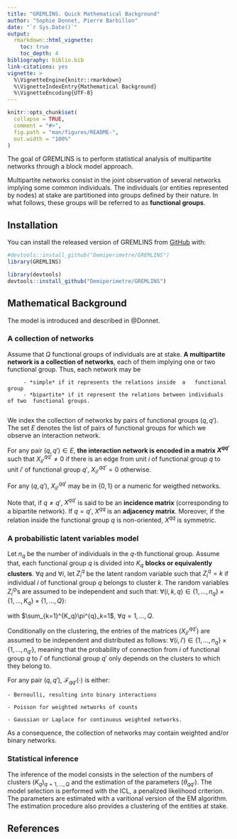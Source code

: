 ```yaml
---
title: "GREMLINS. Quick Mathematical Background"
author: "Sophie Donnet, Pierre Barbillon"
date: "`r Sys.Date()`"
output: 
  rmarkdown::html_vignette:
    toc: true
    toc_depth: 4
bibliography: biblio.bib
link-citations: yes
vignette: >
  %\VignetteEngine{knitr::rmarkdown}
  %\VignetteIndexEntry{Mathematical Background}
  %\VignetteEncoding{UTF-8}
---
```



<!-- README.md is generated from README.Rmd. Please edit that file -->

```r
knitr::opts_chunk$set(
  collapse = TRUE,
  comment = "#>",
  fig.path = "man/figures/README-",
  out.width = "100%"
)
```


<!-- badges: start -->
<!-- badges: end -->

The goal of GREMLINS is to perform statistical analysis of multipartite networks through a block model approach. 

Multipartite networks  consist in the joint observation of several networks implying some common individuals. The individuals (or entities represented by nodes)  at stake are partitioned into groups defined by their nature.
In what follows, these groups will be referred to as  **functional groups**.


## Installation

You can install the released version of GREMLINS  from [GitHub](https://github.com/Demiperimetre/GREMLINS) with:

```r
#devtools::install_github("Demiperimetre/GREMLINS")
library(GREMLINS)
```

```r
library(devtools)
devtools::install_github("Demiperimetre/GREMLINS")
```


## Mathematical Background

The model is introduced and described in @Donnet. 

###  A collection of networks

Assume that $Q$ functional groups of individuals are at stake.  **A multipartite network is a collection of networks**,  each of them implying one or two functional group. Thus, each network may be 

         - *simple* if it represents the relations inside  a   functional   group  
         - *bipartite* if it represent the relations between individuals of two  functional groups. 
         
We index the collection of networks by pairs of functional groups $(q,q')$. The set $E$ denotes  the  list of pairs of  functional groups  for   which we observe an interaction network.

For any pair $(q,q') \in E$, **the interaction network is encoded in a matrix  $X^{qq'}$ **  such that  $X^{qq'}_{ii'} \neq 0$ if there is an edge from unit $i$ of functional group
$q$ to unit $i'$ of functional group $q'$, $X^{qq'}_{ii'} = 0$ otherwise.

For any $(q,q')$, $X^{qq'}_{ii'}$ may be in $\{0,1\}$ or a numeric for weigthed networks. 

Note that,  if $q \neq q'$,   $X^{qq'}$ is  said to be  an **incidence matrix** (corresponding to a bipartite network). If $q = q'$, $X^{qq}$ is  an  **adjacency matrix**. Moreover, if the relation inside the functional group $q$  is non-oriented, $X^{qq}$ is symmetric. 

### A probabilistic latent variables model

Let $n_q$ be  the number of individuals  in the $q$-th functional group.
Assume that,   each functional group $q$  is  divided into $K_q$  **blocks  or equivalently clusters**.  $\forall q$ and  $\forall i$, let $Z^{q}_i$ be
the latent random variable  such that $Z^ q_i =k$  if individual $i$ of functional group $q$ belongs to cluster $k$.
The random variables $Z^{q}_i$'s are assumed to be independent and  such that: $\forall (i,k,q) \in   \{1,\dots,n_q\} \times \{1,\dots,K_q\} \times  \{1,\dots,Q\}$:

\begin{equation}\label{eq:mod2}
\mathbb{P}(Z^{q}_i=k) = \pi^{q}_k,
\end{equation}
with $\sum_{k=1}^{K_q}\pi^{q}_k=1$,  $\forall q=1,\dots, Q$.



Conditionally on the clustering,  the entries of the matrices   $\left(X^{qq'}_{ii'}\right)$ are assumed to be independent and distributed as follows:
$\forall (i,i')  \in \{1,\dots,n_q\} \times  \{1,\dots,n_{q'}\}$,
\begin{equation}\label{eq:mod1}
X^{qq'}_{ii'}\;  |  \; Z^{q}_i=k, Z^{q'}_{i'}=k'   \sim_{i.i.d} \mathcal{F}_{qq'}(\theta^{qq'}_{kk'})\,
\end{equation}
meaning that the probability of connection from $i$  of functional group $q$ to  $i'$ of functional group $q'$ only  depends on the clusters to which they belong to.

For any pair $(q,q')$, $\mathcal{F}_{qq'}(\cdot)$ is either: 

    - Bernoulli, resulting into binary interactions
    
    - Poisson for weighted networks of counts
    
    - Gaussian or Laplace for continuous weighted networks. 
As a consequence, the collection of networks may contain weighted and/or binary networks.  

### Statistical inference


The inference of the model consists in the selection of the numbers of clusters $(K_q)_{q=1,\dots,Q}$ and the estimation of the parameters $(\theta_{qq'})$. The model selection is performed with the ICL, a penalized likelihood criterion. The parameters are estimated with a varitional version of the EM algorithm. The estimation procedure also provides a clustering of the entities at stake. 




## References

